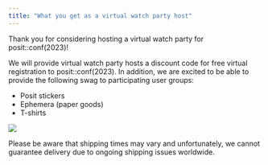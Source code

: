 ```yaml
---
title: "What you get as a virtual watch party host"
---
```


Thank you for considering hosting a virtual watch party for posit::conf(2023)!

We will provide virtual watch party hosts a discount code for free virtual registration to posit::conf(2023). In addition, we are excited to be able to provide the following swag to participating user groups:

* Posit stickers
* Ephemera (paper goods)
* T-shirts

![](img/swag.png){fig-align="center"}

Please be aware that shipping times may vary and unfortunately, we cannot guarantee delivery due to ongoing shipping issues worldwide.
